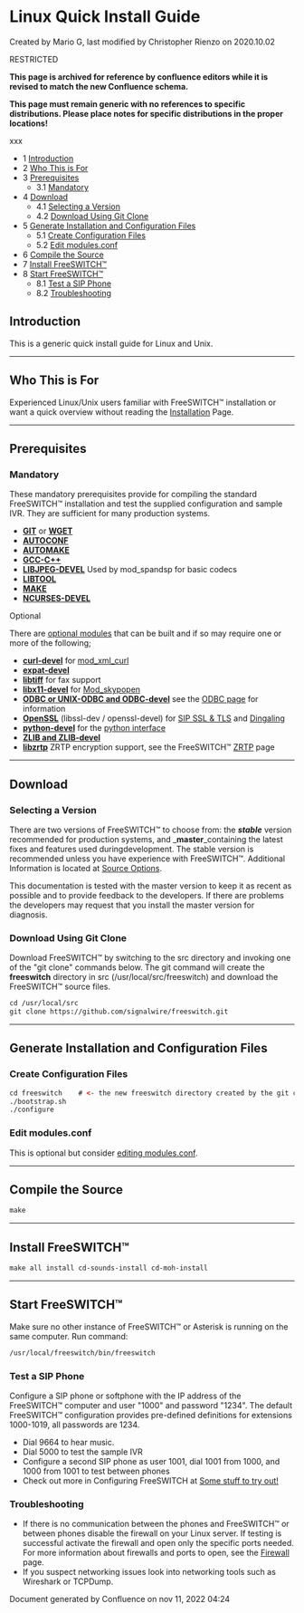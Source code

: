 
# Linux Quick Install Guide 

 Created by  Mario G, last modified by  Christopher Rienzo on 2020.10.02

RESTRICTED

**This page is archived for reference by confluence editors while it is revised to match the new Confluence schema.** 

**This page must remain generic with no references to specific distributions. Please place notes for specific distributions in the proper locations!**

xxx

* 1 [Introduction](#introduction)
* 2 [Who This is For](#who-this-is-for)
* 3 [Prerequisites](#prerequisites)  
   * 3.1 [Mandatory](#mandatory)
* 4 [Download](#download)  
   * 4.1 [Selecting a Version](#selecting-a-version)  
   * 4.2 [Download Using Git Clone](#download-using-git-clone)
* 5 [Generate Installation and Configuration Files](#generate-installation-and-configuration-files)  
   * 5.1 [Create Configuration Files](#create-configuration-files)  
   * 5.2 [Edit modules.conf](#edit-modulesconf)
* 6 [Compile the Source](#compile-the-source)
* 7 [Install FreeSWITCH™](#install-freeswitch)
* 8 [Start FreeSWITCH™](#install-freeswitch)  
   * 8.1 [Test a SIP Phone](#test-a-sip-phone)  
   * 8.2 [Troubleshooting](#troubleshooting)

## Introduction

This is a generic quick install guide for Linux and Unix.

---

## Who This is For

Experienced Linux/Unix users familiar with FreeSWITCH™ installation or want a quick overview without reading the [Installation](../../index.mdx#about) Page.

  
---

## Prerequisites

### Mandatory

These mandatory prerequisites provide for compiling the standard FreeSWITCH™ installation and test the supplied configuration and sample IVR. They are sufficient for many production systems.

* [**GIT**](http://en.wikipedia.org/wiki/Git%5F%28software%29) or [**WGET**](http://en.wikipedia.org/wiki/Wget)
* [**AUTOCONF**](http://en.wikipedia.org/wiki/Autoconf)
* [**AUTOMAKE**](http://en.wikipedia.org/wiki/Automake)
* [**GCC-C++**](http://en.wikipedia.org/wiki/C%2B%2B)
* [**LIBJPEG-DEVEL**](http://en.wikipedia.org/wiki/Libjpeg) Used by mod\_spandsp for basic codecs
* [**LIBTOOL**](http://en.wikipedia.org/wiki/Libtool)
* [**MAKE**](http://en.wikipedia.org/wiki/Make%5F%28software%29)
* [**NCURSES-DEVEL**](http://en.wikipedia.org/wiki/Ncurses)

Optional

There are [optional modules](http://wiki.freeswitch.org/wiki/Modules) that can be built and if so may require one or more of the following;

* [**curl-devel**](http://en.wikipedia.org/wiki/Curl%5F%28programming%5Flanguage%29) for [mod\_xml\_curl](https://wiki.freeswitch.org/wiki/Mod%5Fxml%5Fcurl "Mod xml curl")
* [**expat-devel**](http://en.wikipedia.org/wiki/Expat%5F%28XML%29)
* [**libtiff**](http://en.wikipedia.org/wiki/Libtiff) for fax support
* [**libx11-devel**](http://en.wikipedia.org/wiki/X%5FWindow%5FSystemf) for [Mod\_skypopen](https://wiki.freeswitch.org/wiki/Mod%5Fskypopen "Mod skypopen")
* [**ODBC or UNIX-ODBC and ODBC-devel**](http://en.wikipedia.org/wiki/Odbc) see the [ODBC page](http://wiki.freeswitch.org/wiki/Mod%5Fspidermonkey%5Fodbc) for information
* [**OpenSSL**](http://en.wikipedia.org/wiki/Openssl) (libssl-dev / openssl-devel) for [SIP SSL & TLS](https://wiki.freeswitch.org/wiki/SIP%5FTLS "SIP TLS") and [Dingaling](https://wiki.freeswitch.org/wiki/Dingaling "Dingaling")
* [**python-devel**](http://www.python.org/) for the [python interface](https://wiki.freeswitch.org/wiki/Mod%5Fpython "Mod python")
* [**ZLIB and ZLIB-devel**](http://en.wikipedia.org/wiki/Zlib)
* [**libzrtp**](http://en.wikipedia.org/wiki/ZRTP) ZRTP encryption support, see the FreeSWITCH™ [ZRTP](https://wiki.freeswitch.org/wiki/ZRTP "ZRTP") page
  
  
---

## Download

### Selecting a Version

There are two versions of FreeSWITCH™ to choose from: the _**stable**_ version recommended for production systems, and _**master**_containing the latest fixes and features used duringdevelopment. The stable version is recommended unless you have experience with FreeSWITCH™. Additional Information is located at [Source Options](https://confluence.freeswitch.org/display/FREESWITCH/Installation#Installation-SourceOptions).

This documentation is tested with the master version to keep it as recent as possible and to provide feedback to the developers. If there are problems the developers may request that you install the master version for diagnosis.

### Download Using Git Clone

Download FreeSWITCH™ by switching to the src directory and invoking one of the "git clone" commands below. The git command will create the **freeswitch** directory in src (/usr/local/src/freeswitch) and download the FreeSWITCH™ source files.

```xml
cd /usr/local/src
git clone https://github.com/signalwire/freeswitch.git
```

---

## Generate Installation and Configuration Files

### Create Configuration Files

```xml
cd freeswitch    # <- the new freeswitch directory created by the git clone process
./bootstrap.sh
./configure
```

### Edit modules.conf

This is optional but consider [editing modules.conf](../../index.mdx#installation-methods).

  
---

## Compile the Source

```xml
make
```

  
---

## Install FreeSWITCH™

```xml
make all install cd-sounds-install cd-moh-install
```

---

## Start FreeSWITCH™

Make sure no other instance of FreeSWITCH™ or Asterisk is running on the same computer. Run command:

```xml
/usr/local/freeswitch/bin/freeswitch
```

### Test a SIP Phone

Configure a SIP phone or softphone with the IP address of the FreeSWITCH™ computer and user "1000" and password "1234". The default FreeSWITCH™ configuration provides pre-defined definitions for extensions 1000-1019, all passwords are 1234.

* Dial 9664 to hear music.
* Dial 5000 to test the sample IVR
* Configure a second SIP phone as user 1001, dial 1001 from 1000, and 1000 from 1001 to test between phones
* Check out more in Configuring FreeSWITCH at [Some stuff to try out!](https://confluence.freeswitch.org/display/FREESWITCH/Configuring+FreeSWITCH#ConfiguringFreeSWITCH-Somestufftotryout!)

### Troubleshooting

* If there is no communication between the phones and FreeSWITCH™ or between phones disable the firewall on your Linux server. If testing is successful activate the firewall and open only the specific ports needed. For more information about firewalls and ports to open, see the [Firewall](../../../Networking/Firewall_1048908.mdx#about) page.
* If you suspect networking issues look into networking tools such as Wireshark or TCPDump.

Document generated by Confluence on nov 11, 2022 04:24
